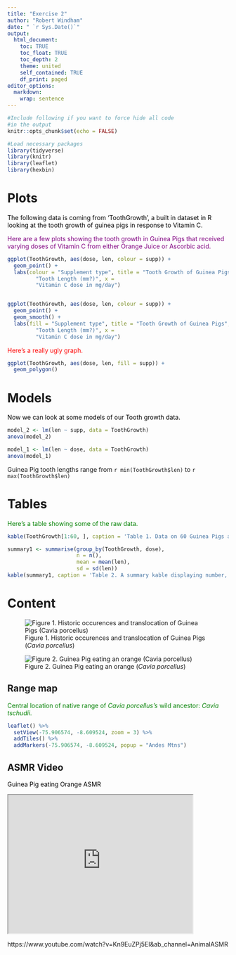 ```yaml
---
title: "Exercise 2"
author: "Robert Windham"
date: " `r Sys.Date()`"
output: 
  html_document:
    toc: TRUE
    toc_float: TRUE
    toc_depth: 2
    theme: united
    self_contained: TRUE
    df_print: paged
editor_options:
  markdown:
    wrap: sentence
---
```


```r
#Include following if you want to force hide all code
#in the output
knitr::opts_chunk$set(echo = FALSE)

#Load necessary packages
library(tidyverse)
library(knitr)
library(leaflet)
library(hexbin)
```


# Plots

[The following data is coming from 'ToothGrowth', a built in dataset in R looking at the tooth growth of guinea pigs in response to Vitamin C.]{style="color:black"}

[Here are a few plots showing the tooth growth in Guinea Pigs that received varying doses of Vitamin C from either Orange Juice or Ascorbic acid.]{style="color:purple"}
```r
ggplot(ToothGrowth, aes(dose, len, colour = supp)) +
  geom_point() +
  labs(colour = "Supplement type", title = "Tooth Growth of Guinea Pigs", y =
         "Tooth Length (mm?)", x = 
         "Vitamin C dose in mg/day")



```




```r

ggplot(ToothGrowth, aes(dose, len, colour = supp)) +
  geom_point() +
  geom_smooth() +
  labs(fill = "Supplement type", title = "Tooth Growth of Guinea Pigs", y =
         "Tooth Length (mm?)", x = 
         "Vitamin C dose in mg/day")

```




[Here's a really ugly graph.]{style="color:red"}
```r
ggplot(ToothGrowth, aes(dose, len, fill = supp)) +
  geom_polygon()

```


# Models

[Now we can look at some models of our Tooth growth data.]{style="color:black"}
```r
model_2 <- lm(len ~ supp, data = ToothGrowth)
anova(model_2)


```



```r
model_1 <- lm(len ~ dose, data = ToothGrowth)
anova(model_1)


```




Guinea Pig tooth lengths range from `r min(ToothGrowth$len)` to `r max(ToothGrowth$len)`



# Tables

[Here's a table showing some of the raw data.]{style="color:green"}
```r
kable(ToothGrowth[1:60, ], caption = 'Table 1. Data on 60 Guinea Pigs and their associated tooth growth in response to Vitamin C.')

```


```r

summary1 <- summarise(group_by(ToothGrowth, dose),
                      n = n(),
                      mean = mean(len),
                      sd = sd(len))
kable(summary1, caption = 'Table 2. A summary kable displaying number, mean, and standard deviation of tooth length for each dosage of Vitamin C.')

```

# Content

![Figure 1. Historic occurences and translocation of Guinea Pigs (*Cavia porcellus*)](images/guinea_pig_range.jpg)





![Figure 2. Guinea Pig eating an orange (*Cavia porcellus*)](images/guinea_pig_orange.jpg.webp)




## Range map

[Central location of native range of *Cavia porcellus's* wild ancestor: *Cavia tschudii*.]{style="color:green"}

```r
leaflet() %>%
  setView(-75.906574, -8.609524, zoom = 3) %>%
  addTiles() %>%
  addMarkers(-75.906574, -8.609524, popup = "Andes Mtns")

```


## ASMR Video

[Guinea Pig eating Orange ASMR]{style="color:black"}

<iframe width ="420" height="315"
src= "https://www.youtube.com/embed/Kn9EuZPj5EI" data-external= "1">

</iframe>

https://www.youtube.com/watch?v=Kn9EuZPj5EI&ab_channel=AnimalASMR

